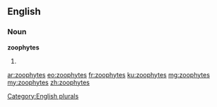==English==

===Noun===
'''zoophytes'''

# {{plural of|[[zoophyte]]}}

[[Category:English plurals]]

[[ar:zoophytes]]
[[eo:zoophytes]]
[[fr:zoophytes]]
[[ku:zoophytes]]
[[mg:zoophytes]]
[[my:zoophytes]]
[[zh:zoophytes]]